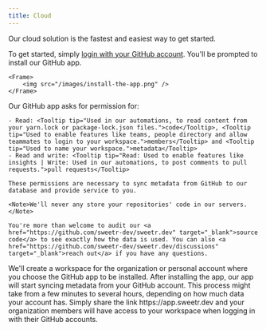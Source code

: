 ```yaml
---
title: Cloud
---
```


Our cloud solution is the fastest and easiest way to get started.

<Steps>
  <Step title="Login">
    To get started, simply <a href="https://app.sweetr.dev/" target="_blank">login with your GitHub account</a>.
  </Step>
  <Step title="Your first workspace">
    You'll be prompted to install our GitHub app.

    <Frame>
        <img src="/images/install-the-app.png" />
    </Frame>

  </Step>
  <Step title="Review the permissions">
    Our GitHub app asks for permission for:

    - Read: <Tooltip tip="Used in our automations, to read content from your yarn.lock or package-lock.json files.">code</Tooltip>, <Tooltip tip="Used to enable features like teams, people directory and allow teammates to login to your workspace.">members</Tooltip> and <Tooltip tip="Used to name your workspace.">metadata</Tooltip>
    - Read and write: <Tooltip tip="Read: Used to enable features like insights | Write: Used in our automations, to post comments to pull requests.">pull requests</Tooltip>

    These permissions are necessary to sync metadata from GitHub to our database and provide service to you.

    <Note>We'll never any store your repositories' code in our servers.</Note>

    You're more than welcome to audit our <a href="https://github.com/sweetr-dev/sweetr.dev" target="_blank">source code</a> to see exactly how the data is used. You can also <a href="https://github.com/sweetr-dev/sweetr.dev/discussions" target="_blank">reach out</a> if you have any questions.

  </Step>
  <Step title="Choose where to install">
    We'll create a workspace for the organization or personal account where you choose the GitHub app to be installed. 
  </Step>
  <Step title="The data sync starts">
    After installing the app, our app will start syncing metadata from your GitHub account. This process might take from a few minutes to several hours, depending on how much data your account has.
  </Step>
  <Step title="Share with your organization">
    Simply share the link https://app.sweetr.dev and your organization members will have access to your workspace when logging in with their GitHub accounts.
  </Step>
</Steps>
